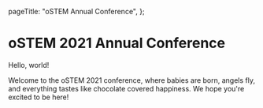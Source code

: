 
  pageTitle: "oSTEM Annual Conference",
};

# oSTEM 2021 Annual Conference

Hello, world!

Welcome to the oSTEM 2021 conference, where babies are born, angels fly, and
everything tastes like chocolate covered happiness. We hope you're excited to be
here!

<ConferenceCountdown />
